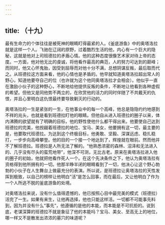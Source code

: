 ```yaml
---
---
---
```

title: （十九）
---




最有生命力的个体往往是被死神的眼睛盯得最紧的人。《釜底游鱼》中的奥塔洛拉就是这样一个人。飞驰在辽阔的原野，过着酷烈生活的他，内心有一个巨大的隐秘，这就是他对上司班德拉的矛盾心情。他的这种态度很像艺术家对待上帝的态度。一方面，他对他无比的虔诚，将他看作最高的典范，人的努力可达到的巅峰；而同时，他又心怀鬼胎，因受到屈辱而对他十分不满，总想阴谋反叛，最后取而代之。从班德拉这方面来看，他的心情也是矛盾的。他早就知道奥塔洛拉超出常人的野心，知道他要夺自己的位（也许就为这个他同奥塔洛拉才会相会）。他似乎一直在激励小伙子的这种野心，不断地给他提供反叛的条件，不断地让他看到各种虚假的希望。但他又是同他势不两立的，在欣赏他的活力的同时伴随了不共戴天的仇恨，并且心里明白这仇恨最终要导致剿灭的行动的。

奥塔洛拉的一生是紧张的一生，在他事业中的每一个高峰，他总是隐隐约约地感到不祥的兆头，也就是看到班德拉盯他的眼睛。但他自从进入班德拉的圈子以来，体内沸腾的欲望就有了明确的目标，他的野性使他什么都干得出来。他要使自己达到班德拉的完美，他觊觎着班德拉的地位、宝马、美女，他要拥有这一切，最主要的是，他要取代班德拉。为达到这个终极目标，他勇敢、坚毅、深谋远虑、稳扎稳打，一步步向高峰攀登。他的目的一个接一个地达到了，辉煌就在眼前。然而他并不了解班德拉。班德拉是人所无法了解的。“他熟悉浓密的森林、沼泽和无法进入的、几乎没有尽头的蛮荒地带”，他深不可测，无比古老。原来在奥塔洛拉进入他的圈子的初始，他就把他看作死人一个。在这个先决条件之下，他认为奥塔洛拉有资格得到他所拥有的一切。他那半睁半闭的眼睛看到了一切，他决心让这个野心勃勃的小伙子在人生舞台上做最充分的表演。所以说，是班德拉让奥塔洛拉的天性发挥到极致，以自己的榜样让他明白“活”是怎么回事，而在最后，又让他明白了作为一个人所逃不脱的釜底游鱼的处境。

对奥塔洛拉来说，没有什么值得遗憾的，他已按照心目中最完美的模式（班德拉）活完了一生。如果有来生，让他再选择，他也只能这样活。一切都不可能事先料到，因为并没有什么“事先”，他遵循的是他的本能，而本能是不可抗拒的。说到底，老谋深算的班德拉不就是象征了他的本能吗？宝马、美女、至高无上的地位，哪一样又不是散发出浓浓的墓穴的味道呢？